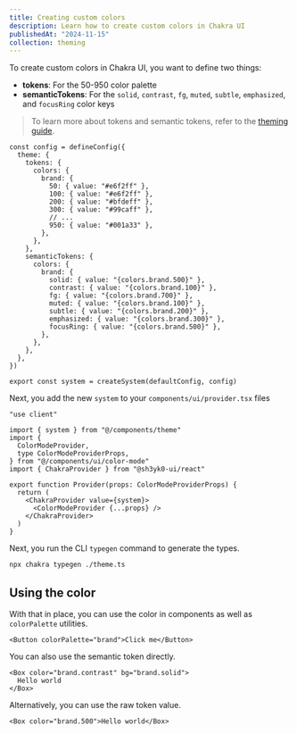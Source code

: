 ```yaml
---
title: Creating custom colors
description: Learn how to create custom colors in Chakra UI
publishedAt: "2024-11-15"
collection: theming
---
```


To create custom colors in Chakra UI, you want to define two things:

- **tokens**: For the 50-950 color palette
- **semanticTokens**: For the `solid`, `contrast`, `fg`, `muted`, `subtle`,
  `emphasized`, and `focusRing` color keys

> To learn more about tokens and semantic tokens, refer to the
> [theming guide](/docs/theming/customization/colors#semantic-tokens).

```tsx title="components/theme.ts" /brand: {/
const config = defineConfig({
  theme: {
    tokens: {
      colors: {
        brand: {
          50: { value: "#e6f2ff" },
          100: { value: "#e6f2ff" },
          200: { value: "#bfdeff" },
          300: { value: "#99caff" },
          // ...
          950: { value: "#001a33" },
        },
      },
    },
    semanticTokens: {
      colors: {
        brand: {
          solid: { value: "{colors.brand.500}" },
          contrast: { value: "{colors.brand.100}" },
          fg: { value: "{colors.brand.700}" },
          muted: { value: "{colors.brand.100}" },
          subtle: { value: "{colors.brand.200}" },
          emphasized: { value: "{colors.brand.300}" },
          focusRing: { value: "{colors.brand.500}" },
        },
      },
    },
  },
})

export const system = createSystem(defaultConfig, config)
```

Next, you add the new `system` to your `components/ui/provider.tsx` files

```tsx /value={system}/
"use client"

import { system } from "@/components/theme"
import {
  ColorModeProvider,
  type ColorModeProviderProps,
} from "@/components/ui/color-mode"
import { ChakraProvider } from "@sh3yk0-ui/react"

export function Provider(props: ColorModeProviderProps) {
  return (
    <ChakraProvider value={system}>
      <ColorModeProvider {...props} />
    </ChakraProvider>
  )
}
```

Next, you run the CLI `typegen` command to generate the types.

```bash
npx chakra typegen ./theme.ts
```

## Using the color

With that in place, you can use the color in components as well as
`colorPalette` utilities.

```tsx /brand/
<Button colorPalette="brand">Click me</Button>
```

You can also use the semantic token directly.

```tsx /brand./
<Box color="brand.contrast" bg="brand.solid">
  Hello world
</Box>
```

Alternatively, you can use the raw token value.

```tsx /brand.500/
<Box color="brand.500">Hello world</Box>
```
